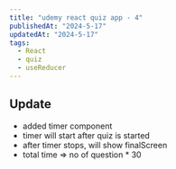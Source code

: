 ```yaml
---
title: "udemy react quiz app - 4"
publishedAt: "2024-5-17"
updatedAt: "2024-5-17"
tags:
  - React
  - quiz
  - useReducer
---
```


## Update 
- added timer component 
- timer will start after quiz is started
- after timer stops, will show finalScreen
- total time => no of question * 30 